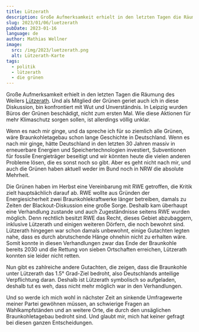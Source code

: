 ```yaml
---
title: Lützerath
description: Große Aufmerksamkeit erhielt in den letzten Tagen die Räumung des Weilers Lützerath. Und als Mitglied der Grünen geriet auch ich in diese Diskussion, bin konfrontiert mit Wut und Unverständnis. In Leipzig wurden Büros der Grünen beschädigt, nicht zum ersten Mal. Wie diese Aktionen für mehr Klimaschutz sorgen sollen, ist allerdings völlig unklar.
slug: 2023/01/06/luetzerath
pubDate: 2023-01-16
language: de
author: Mathias Wellner
image:
  src: /img/2023/luetzerath.png
  alt: Lützerath-Karte
tags:
  - politik
  - lützerath
  - die grünen
---
```



Große Aufmerksamkeit erhielt in den letzten Tagen die Räumung des Weilers [Lützerath](https://de.wikipedia.org/wiki/L%C3%BCtzerath). Und als Mitglied der Grünen geriet auch ich in diese Diskussion, bin konfrontiert mit Wut und Unverständnis. In Leipzig wurden Büros der Grünen beschädigt, nicht zum ersten Mal. Wie diese Aktionen für mehr Klimaschutz sorgen sollen, ist allerdings völlig unklar.

Wenn es nach mir ginge, und da spreche ich für so ziemlich alle Grünen, wäre Braunkohletagebau schon lange Geschichte in Deutschland. Wenn es nach mir ginge, hätte Deutschland in den letzten 30 Jahren massiv in erneuerbare Energien und Speichertechnologien investiert, Subventionen für fossile Energieträger beseitigt und wir könnten heute die vielen anderen Probleme lösen, die es sonst noch so gibt. Aber es geht nicht nach mir, und auch die Grünen haben aktuell weder im Bund noch in NRW die absolute Mehrheit.

<ResponsiveImage
  src="/img/2023/luetzerath.png"
  alt="Lützerath-Karte"
  aspectRatio="4:3"
/>

Die Grünen haben im Herbst eine Vereinbarung mit RWE getroffen, die Kritik zielt hauptsächlich darauf ab. RWE wollte aus Gründen der Energiesicherheit zwei Braunkohlekraftwerke länger betreiben, damals zu Zeiten der Blackout-Diskussion eine große Sorge. Deshalb kam überhaupt eine Verhandlung zustande und auch Zugeständnisse seitens RWE wurden möglich. Denn rechtlich besitzt RWE das Recht, dieses Gebiet abzubaggern, inklusive Lützerath und einigen weiteren Dörfern, die noch bewohnt sind. Lützerath hingegen war schon damals unbewohnt, einige Gutachten legten nahe, dass es durch abrutschende Hänge ohnehin nicht zu erhalten wäre. Somit konnte in diesen Verhandlungen zwar das Ende der Braunkohle bereits 2030 und die Rettung von sieben Ortschaften erreichen, Lützerath konnten sie leider nicht retten.

Nun gibt es zahlreiche andere Gutachten, die zeigen, dass die Braunkohle unter Lützerath das 1.5° Grad-Ziel bedroht, also Deutschlands anteilige Verpflichtung daran. Deshalb ist Lützerath symbolisch so aufgeladen, deshalb tut es weh, dass nicht mehr möglich war in den Verhandlungen.

Und so werde ich mich wohl in nächster Zeit an sinkende Umfragewerte meiner Partei gewöhnen müssen, an schwierige Fragen an Wahlkampfständen und an weitere Orte, die durch den unsäglichen Braunkohletagebau bedroht sind. Und glaubt mir, mich hat keiner gefragt bei diesen ganzen Entscheidungen.
